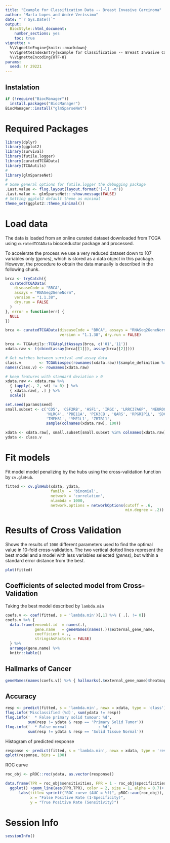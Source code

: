 ```yaml
---
title: "Example for Classification Data -- Breast Invasive Carcinoma"
author: "Marta Lopes and André Veríssimo"
date: "`r Sys.Date()`"
output: 
  BiocStyle::html_document:
    number_sections: yes
    toc: true
vignette: >
  %\VignetteEngine{knitr::rmarkdown}
  %\VignetteIndexEntry{Example for Classification -- Breast Invasive Carcinoma}
  %\VignetteEncoding{UTF-8}
params:
  seed: !r 29221
--- 
```


## Instalation

```r
if (!require("BiocManager"))
  install.packages("BiocManager")
BiocManager::install("glmSparseNet")
```

# Required Packages

```r
library(dplyr)
library(ggplot2)
library(survival)
library(futile.logger)
library(curatedTCGAData)
library(TCGAutils)
#
library(glmSparseNet)
#
# Some general options for futile.logger the debugging package
.Last.value <- flog.layout(layout.format('[~l] ~m'))
.Last.value <- glmSparseNet:::show.message(FALSE)
# Setting ggplot2 default theme as minimal
theme_set(ggplot2::theme_minimal())
```

# Load data

The data is loaded from an online curated dataset downloaded from TCGA using 
`curatedTCGAData` bioconductor package and processed.

To accelerate the process we use a very reduced dataset down to 107 variables 
only *(genes)*, which is stored as a data object in this package. However, the 
procedure to obtain the data manually is described in the following chunk.

```r
brca <- tryCatch({
  curatedTCGAData(
    diseaseCode = "BRCA",
    assays = "RNASeq2GeneNorm",
    version = "1.1.38", 
    dry.run = FALSE
  )
}, error = function(err) {
  NULL
})
```

```r
brca <- curatedTCGAData(diseaseCode = "BRCA", assays = "RNASeq2GeneNorm",
                        version = "1.1.38", dry.run = FALSE)
```

```r
brca <- TCGAutils::TCGAsplitAssays(brca, c('01','11'))
xdata.raw <- t(cbind(assay(brca[[1]]), assay(brca[[2]])))

# Get matches between survival and assay data
class.v        <- TCGAbiospec(rownames(xdata.raw))$sample_definition %>% factor
names(class.v) <- rownames(xdata.raw)

# keep features with standard deviation > 0
xdata.raw <- xdata.raw %>% 
  { (apply(., 2, sd) != 0) } %>% 
  { xdata.raw[, .] } %>%
  scale()

set.seed(params$seed)
small.subset <- c('CD5', 'CSF2RB', 'HSF1', 'IRGC', 'LRRC37A6P', 'NEUROG2', 
                  'NLRC4', 'PDE11A', 'PIK3CB', 'QARS', 'RPGRIP1L', 'SDC1', 
                  'TMEM31', 'YME1L1', 'ZBTB11', 
                  sample(colnames(xdata.raw), 100))

xdata <- xdata.raw[, small.subset[small.subset %in% colnames(xdata.raw)]]
ydata <- class.v
```

# Fit models

Fit model model penalizing by the hubs using the cross-validation function by 
`cv.glmHub`.

```r
fitted <- cv.glmHub(xdata, ydata, 
                    family  = 'binomial',
                    network = 'correlation', 
                    nlambda = 1000,
                    network.options = networkOptions(cutoff = .6, 
                                                     min.degree = .2))
```

# Results of Cross Validation

Shows the results of `1000` different parameters used to find the optimal value 
in 10-fold cross-validation. The two vertical dotted lines represent the best 
model and a model with less variables selected *(genes)*, but within a standard 
error distance from the best.

```r
plot(fitted)
```

## Coefficients of selected model from Cross-Validation

Taking the best model described by `lambda.min`

```r
coefs.v <- coef(fitted, s = 'lambda.min')[,1] %>% { .[. != 0]}
coefs.v %>% { 
  data.frame(ensembl.id  = names(.), 
             gene.name   = geneNames(names(.))$external_gene_name, 
             coefficient = .,
             stringsAsFactors = FALSE)
  } %>%
  arrange(gene.name) %>%
  knitr::kable()
```

## Hallmarks of Cancer

```r
geneNames(names(coefs.v)) %>% { hallmarks(.$external_gene_name)$heatmap }
```

## Accuracy

```r
resp <- predict(fitted, s = 'lambda.min', newx = xdata, type = 'class')
flog.info('Misclassified (%d)', sum(ydata != resp))
flog.info('  * False primary solid tumour: %d', 
          sum(resp != ydata & resp == 'Primary Solid Tumor'))
flog.info('  * False normal              : %d', 
          sum(resp != ydata & resp == 'Solid Tissue Normal'))
```

Histogram of predicted response

```r
response <- predict(fitted, s = 'lambda.min', newx = xdata, type = 'response')
qplot(response, bins = 100)
```

ROC curve

```r
roc_obj <- pROC::roc(ydata, as.vector(response))

data.frame(TPR = roc_obj$sensitivities, FPR = 1 - roc_obj$specificities) %>%
  ggplot() +geom_line(aes(FPR,TPR), color = 2, size = 1, alpha = 0.7)+
      labs(title= sprintf("ROC curve (AUC = %f)", pROC::auc(roc_obj)), 
           x = "False Positive Rate (1-Specificity)", 
           y = "True Positive Rate (Sensitivity)")
```

# Session Info

```r
sessionInfo()
```


